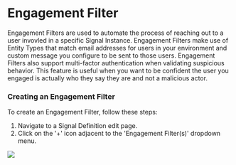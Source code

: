 # Engagement Filter

Engagement Filters are used to automate the process of reaching out to a user invovled in a specific Signal Instance. Engagement Filters make use of Entity Types that match email addresses for users in your environment and custom message you configure to be sent to those users. Engagement Filters also support multi-factor authentication when validating suspicious behavior. This feature is useful when you want to be confident the user you engaged is actually who they say they are and not a malicious actor.

### Creating an Engagement Filter

To create an Engagement Filter, follow these steps:

1. Navigate to a Signal Definition edit page.
2. Click on the '+' icon adjacent to the 'Engagement Filter(s)' dropdown menu.

![](/img/admin-ui-signal-engagement-filter.png)
